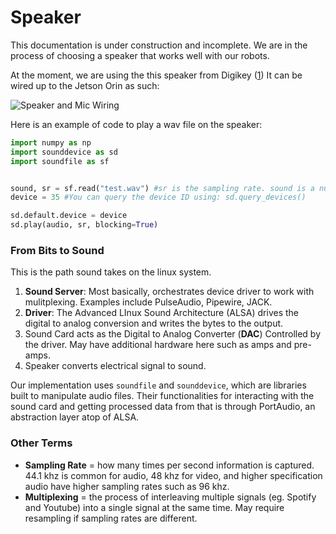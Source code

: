 
# Speaker

<Callout type="warning" emoji="⚠️">
  This documentation is under construction and incomplete. We are in the process
  of choosing a speaker that works well with our robots.
</Callout>


At the moment, we are using the this speaker from Digikey ([1](https://www.digikey.com/short/5t82t2h9))
It can be wired up to the Jetson Orin as such:

<Image src={speaker_and_mic_wiring} alt="Speaker and Mic Wiring" width={250} height={156} />

Here is an example of code to play a wav file on the speaker:

```python
import numpy as np
import sounddevice as sd
import soundfile as sf


sound, sr = sf.read("test.wav") #sr is the sampling rate. sound is a numpy array.
device = 35 #You can query the device ID using: sd.query_devices()

sd.default.device = device
sd.play(audio, sr, blocking=True)
```

### From Bits to Sound

This is the path sound takes on the linux system.

1. **Sound Server**: Most basically, orchestrates device driver to work with 
mulitplexing. Examples include PulseAudio, Pipewire, JACK.
2. **Driver**: The Advanced LInux Sound Architecture (ALSA) drives the digital 
to analog conversion and writes the bytes to the output.
3. Sound Card acts as the Digital to Analog Converter (**DAC**)
Controlled by the driver. May have additional hardware here such as amps and pre-amps.
4. Speaker converts electrical signal to sound.

Our implementation uses `soundfile` and `sounddevice`, which are libraries built to 
manipulate audio files. Their functionalities for interacting with the sound card and 
getting processed data from that is through PortAudio, an abstraction layer atop of ALSA.

### Other Terms

- **Sampling Rate** = how many times per second information is captured. 44.1 khz 
is common for audio, 48 khz for video, and higher specification audio have higher sampling rates such as 96 khz.
- **Multiplexing** = the process of interleaving multiple signals (eg. Spotify 
and Youtube) into a single signal at the same time. May require resampling if sampling rates are different.
